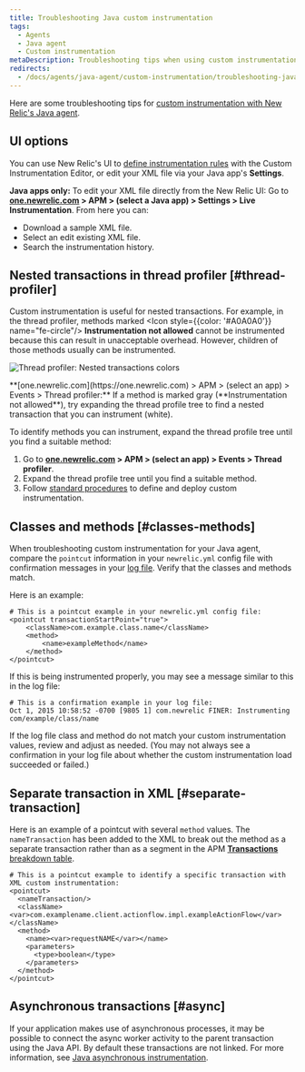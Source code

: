 ```yaml
---
title: Troubleshooting Java custom instrumentation
tags:
  - Agents
  - Java agent
  - Custom instrumentation
metaDescription: Troubleshooting tips when using custom instrumentation with your New Relic Java agent.
redirects:
  - /docs/agents/java-agent/custom-instrumentation/troubleshooting-java-custom-instrumentation
---
```



Here are some troubleshooting tips for [custom instrumentation with New Relic's Java agent](/docs/agents/java-agent/custom-instrumentation/java-custom-instrumentation).

## UI options

You can use New Relic's UI to [define instrumentation rules](/docs/agents/java-agent/custom-instrumentation/custom-instrumentation-editor-quickly-customize-your-java-instrumentation) with the Custom Instrumentation Editor, or edit your XML file via your Java app's **Settings**.

**Java apps only:** To edit your XML file directly from the New Relic UI: Go to **[one.newrelic.com](https://one.newrelic.com) > APM > (select a Java app) > Settings > Live Instrumentation**. From here you can:

* Download a sample XML file.
* Select an edit existing XML file.
* Search the instrumentation history.

## Nested transactions in thread profiler [#thread-profiler]

Custom instrumentation is useful for nested transactions. For example, in the thread profiler, methods marked <Icon style={{color: '#A0A0A0'}} name="fe-circle"/>
**Instrumentation not allowed** cannot be instrumented because this can result in unacceptable overhead. However, children of those methods usually can be instrumented.

<img
  src={cropJavaCustomInstColors}
  title="Thread profiler: Nested transactions colors"
  alt="Thread profiler: Nested transactions colors"
/>

<figcaption>
  **[one.newrelic.com](https://one.newrelic.com) > APM > (select an app) > Events > Thread profiler:** If a method is marked gray (**Instrumentation not allowed**), try expanding the thread profile tree to find a nested transaction that you can instrument (white).
</figcaption>

To identify methods you can instrument, expand the thread profile tree until you find a suitable method:

1. Go to **[one.newrelic.com](https://one.newrelic.com) > APM > (select an app) > Events > Thread profiler**.
2. Expand the thread profile tree until you find a suitable method.
3. Follow [standard procedures](/docs/agents/java-agent/custom-instrumentation/custom-instrumentation-editor-quickly-customize-your-java-instrumentation) to define and deploy custom instrumentation.

## Classes and methods [#classes-methods]

When troubleshooting custom instrumentation for your Java agent, compare the `pointcut` information in your `newrelic.yml` config file with confirmation messages in your [log file](/docs/agents/java-agent/troubleshooting/generating-logs-troubleshooting-java). Verify that the classes and methods match.

Here is an example:

```
# This is a pointcut example in your newrelic.yml config file:
<pointcut transactionStartPoint="true">
    <className>com.example.class.name</className>
    <method>
        <name>exampleMethod</name>
    </method>
</pointcut>
```

If this is being instrumented properly, you may see a message similar to this in the log file:

```
# This is a confirmation example in your log file:
Oct 1, 2015 10:58:52 -0700 [9805 1] com.newrelic FINER: Instrumenting com/example/class/name
```

If the log file class and method do not match your custom instrumentation values, review and adjust as needed. (You may not always see a confirmation in your log file about whether the custom instrumentation load succeeded or failed.)

## Separate transaction in XML [#separate-transaction]

Here is an example of a pointcut with several `method` values. The `nameTransaction` has been added to the XML to break out the method as a separate transaction rather than as a segment in the APM [**Transactions** breakdown table](/docs/apm/applications-menu/monitoring/transactions-page).

```
# This is a pointcut example to identify a specific transaction with XML custom instrumentation:
<pointcut>
  <nameTransaction/>
  <className><var>com.examplename.client.actionflow.impl.exampleActionFlow</var></className>
  <method>
    <name><var>requestNAME</var></name>
    <parameters>
      <type>boolean</type>
    </parameters>
  </method>
</pointcut>
```

## Asynchronous transactions [#async]

If your application makes use of asynchronous processes, it may be possible to connect the async worker activity to the parent transaction using the Java API. By default these transactions are not linked. For more information, see [Java asynchronous instrumentation](/docs/agents/java-agent/async-instrumentation/introduction-java-async-instrumentation).
